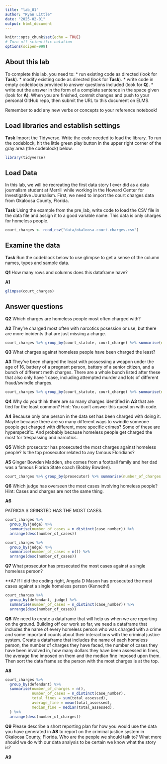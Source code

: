 ```yaml
---
title: "lab_01"
author: "Ryan Little"
date: "2025-02-01"
output: html_document
---
```


```r
knitr::opts_chunk$set(echo = TRUE)
# Turn off scientific notation
options(scipen=999)
```

## About this lab

To complete this lab, you need to: \* run existing code as directed (look for **Task**). \* modify existing code as directed (look for **Task**). \* write code in empty codeblocks provided to answer questions included (look for **Q**). \* write out the answer in the form of a complete sentence in the space given (look for **A**). When you are finished, commit changes and push to your personal GitHub repo, then submit the URL to this document on ELMS.

Remember to add any new verbs or concepts to your reference notebook!

## Load libraries and establish settings

**Task** Import the Tidyverse. Write the code needed to load the library. To run the codeblock, hit the little green play button in the upper right corner of the gray area (the codeblock) below.

```r
library(tidyverse)
```

## Load Data

In this lab, we will be recreating the first data story I ever did as a data journalism student at Merrill while working in the Howard Center for Investigative Journalism. First, we need to import the court charges data from Okaloosa County, Florida.

**Task** Using the example from the pre_lab, write code to load the CSV file in the data file and assign it to a good variable name. This data is only charges for homeless people.

```r
court_charges <- read_csv("data/okaloosa-court-charges.csv")

```

## Examine the data

**Task** Run the codeblock below to use glimpse to get a sense of the column names, types and sample data.

**Q1** How many rows and columns does this dataframe have?

**A1**

```r
glimpse(court_charges)

```

## Answer questions

**Q2** Which charges are homeless people most often charged with?

**A2**
They're charged most often with narcotics posession or use, but there are more incidents that are just missing a charge. 

```r
court_charges %>% group_by(court_statute, court_charge) %>% summarise(number_of_incidents = n()) %>% arrange(desc(number_of_incidents))
```


**Q3** What charges against homeless people have been charged the least?

**A3**
They've been charged the least with possessing a weapon under the age of 16, battery of a pregnant person, battery of a senior citizen, and a bunch of different meth charges. There are a whole bunch listed after these that also only have 1 case, including attempted murder and lots of different fraud/swindle charges. 

```r
court_charges %>% group_by(court_statute, court_charge) %>% summarise(number_of_incidents = n()) %>% arrange(number_of_incidents)
```

**Q4** Why do you think there are so many charges identified in **A3** that are tied for the least common? Hint: You can't answer this question with code.

**A4**
Because only one person in the data set has been charged with doing it. Maybe because there are so many different ways to swindle someone people get charged with different, more specific crimes? Some of these are hyperspecific. And probably because homeless people get charged the most for trespassing and narcotics. 

**Q5** Which prosecutor has prosecuted the most charges against homeless people? Is the top prosecutor related to any famous Floridians?

**A5**
Ginger Bowden Madden, she comes from a football family and her dad was a famous Florida State coach (Bobby Bowden). 

```r
court_charges %>% group_by(prosecutor) %>% summarise(number_of_charges = n()) %>% arrange(desc(number_of_charges))

```


**Q6** Which judge has overseen the most cases involving homeless people? Hint: Cases and charges are not the same thing.

**A6**

PATRICIA S GRINSTED HAS THE MOST CASES. 

```r
court_charges %>% 
  group_by(judge) %>% 
  summarise(number_of_cases = n_distinct(case_number)) %>% 
  arrange(desc(number_of_cases))
```
```r
court_charges %>% 
  group_by(judge) %>% 
  summarise(number_of_cases = n()) %>% 
  arrange(desc(number_of_cases))
```



**Q7** What prosecutor has prosecuted the most cases against a single homeless person?

**A7
If I did the coding right, Angela D Mason has prosecuted the most cases against a single homeless person (Kenneth!)

```r
court_charges %>% 
  group_by(defendant, judge) %>% 
  summarise(number_of_cases = n_distinct(case_number)) %>% 
  arrange(desc(number_of_cases))

```

**Q8** We need to create a dataframe that will help us when we are reporting on the ground. Building off our work so far, we need a dataframe that includes the name of every homeless person who was charged with a crime and some important counts about their interactions with the criminal justice system. Create a dataframe that includes the name of each homeless person, the number of charges they have faced, the number of cases they have been involved in, how many dollars they have been assessed in fines, the average fine imposed on them and the median fine imposed upon them. Then sort the data frame so the person with the most charges is at the top. 

**A8**

```r
court_charges %>% 
  group_by(defendant) %>% 
  summarise(number_of_charges = n(), 
            number_of_cases = n_distinct(case_number),
            total_fines = sum(total_assessed), 
            average_fine = mean(total_assessed), 
            median_fine = median(total_assessed), 
  ) %>% 
  arrange(desc(number_of_charges))


```

**Q9** Please describe a short reporting plan for how you would use the data you have generated in **A8** to report on the criminal justice system in Okaloosa County, Florida. Who are the people we should talk to? What more should we do with our data analysis to be certain we know what the story is?

**A9**